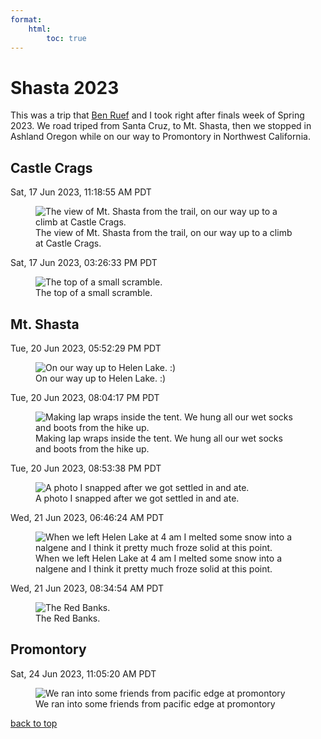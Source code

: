 ```yaml
---
format:
    html:
        toc: true
---
```


# Shasta 2023

This was a trip that [Ben Ruef](https://www.instagram.com/benruef) and I took right after finals week of Spring 2023. We road triped from Santa Cruz, to Mt. Shasta, then we stopped in Ashland Oregon while on our way to Promontory in Northwest California.

## Castle Crags

::: {.figure-container}
<div class="figure-date">Sat, 17 Jun 2023, 11:18:55 AM PDT</div>
![The view of Mt. Shasta from the trail, on our way up to a climb at Castle Crags.](shasta_1.jpg)
:::

::: {.figure-container}
<div class="figure-date">Sat, 17 Jun 2023, 03:26:33 PM PDT</div>
![The top of a small scramble.](shasta_7.jpg)
:::

## Mt. Shasta

::: {.figure-container}
<div class="figure-date">Tue, 20 Jun 2023, 05:52:29 PM PDT</div>
![On our way up to Helen Lake. :)](shasta_2.jpg)
:::

::: {.figure-container}
<div class="figure-date">Tue, 20 Jun 2023, 08:04:17 PM PDT</div>
![Making lap wraps inside the tent. We hung all our wet socks and boots from the hike up.](shasta_3.jpg)
:::

::: {.figure-container}
<div class="figure-date">Tue, 20 Jun 2023, 08:53:38 PM PDT</div>
![A photo I snapped after we got settled in and ate.](shasta_4.jpg)
:::

::: {.figure-container}
<div class="figure-date">Wed, 21 Jun 2023, 06:46:24 AM PDT</div>
![When we left Helen Lake at 4 am I melted some snow into a nalgene and I think it pretty much froze solid at this point.](shasta_5.jpg)
:::

::: {.figure-container}
<div class="figure-date">Wed, 21 Jun 2023, 08:34:54 AM PDT</div>
![The Red Banks.](shasta_6.jpg)
:::

## Promontory

::: {.figure-container}
<div class="figure-date">Sat, 24 Jun 2023, 11:05:20 AM PDT</div>
![We ran into some friends from pacific edge at promontory](shasta_8.jpg)
:::

[back to top](index.qmd)
